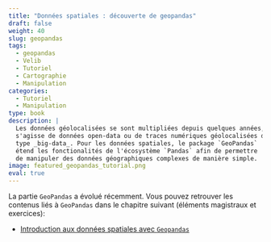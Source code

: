 ```yaml
---
title: "Données spatiales : découverte de geopandas"
draft: false
weight: 40
slug: geopandas
tags:
  - geopandas
  - Velib
  - Tutoriel
  - Cartographie
  - Manipulation
categories:
  - Tutoriel
  - Manipulation
type: book
description: |
  Les données géolocalisées se sont multipliées depuis quelques années, qu'il
  s'agisse de données open-data ou de traces numériques géolocalisées de
  type _big-data_. Pour les données spatiales, le package `GeoPandas`
  étend les fonctionalités de l'écosystème `Pandas` afin de permettre
  de manipuler des données géographiques complexes de manière simple.
image: featured_geopandas_tutorial.png
eval: true
---
```



La partie `GeoPandas` a évolué récemment. Vous pouvez retrouver les contenus liés à `GeoPandas` dans le chapitre suivant (éléments magistraux et exercices):

- [Introduction aux données spatiales avec `Geopandas`](/content/manipulation/03_geopandas_intro.qmd)

